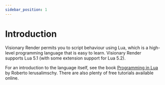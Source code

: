 ```yaml
---
sidebar_position: 1
---
```


# Introduction

Visionary Render permits you to script behaviour using Lua, which is a high-level programming language that is easy to learn. Visionary Render supports Lua 5.1 (with some extension support for Lua 5.2). 

For an introduction to the language itself, see the book [Programming in Lua](https://www.lua.org/pil/) by Roberto Ierusalimschy. There are also plenty of free tutorials available online.
